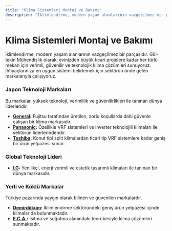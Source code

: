 ```yaml
---
title: "Klima Sistemleri Montaj ve Bakımı"
description: "İklimlendirme, modern yaşam alanlarının vazgeçilmez bir parçasıdır. Gül-tekin Mühendislik olarak, evinizden büyük ticari projelere kadar her türlü mekan için..."
---
```


# Klima Sistemleri Montaj ve Bakımı

İklimlendirme, modern yaşam alanlarının vazgeçilmez bir parçasıdır. Gül-tekin Mühendislik olarak, evinizden büyük ticari projelere kadar her türlü mekan için verimli, güvenilir ve teknolojik klima çözümleri sunuyoruz. İhtiyaçlarınıza en uygun sistemi belirlemek için sektörün önde gelen markalarıyla çalışıyoruz.

### Japon Teknoloji Markaları
Bu markalar, yüksek teknoloji, verimlilik ve güvenilirlikleri ile tanınan dünya liderleridir.

*   **[General](/markalar/general):** Fujitsu tarafından üretilen, zorlu koşullarda dahi güvenle çalışan bir klima markasıdır.
*   **[Panasonic](/markalar/panasonic):** Özellikle VRF sistemleri ve inverter teknolojili klimaları ile sektörün liderlerindendir.
*   **[Toshiba](/markalar/toshiba):** Konut tipi split klimalardan ticari tip VRF sistemlere kadar geniş bir ürün yelpazesi sunar.

### Global Teknoloji Lideri
*   **[LG](/markalar/lg):** Yenilikçi, enerji verimli ve estetik tasarımlı klimaları ile tanınan bir dünya markasıdır.

### Yerli ve Köklü Markalar
Türkiye pazarında yaygın olarak bilinen ve güvenilen markalardır.

*   **[Demirdöküm](/markalar/demirdokum):** İklimlendirme sektöründeki geniş ürün yelpazesi içinde klimalar da bulunmaktadır.
*   **[E.C.A.](/markalar/eca):** Isıtma ve soğutma alanındaki tecrübesiyle klima çözümleri sunmaktadır.
